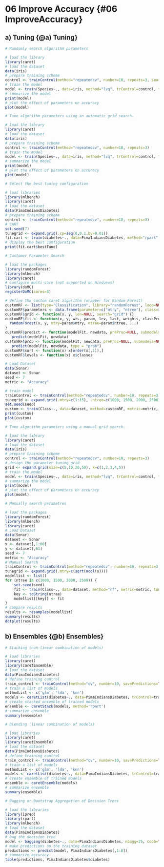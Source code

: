 #  06 Improve Accuracy {#06 ImproveAccuracy}
## a) Tuning {@a) Tuning}
```r
# Randomly search algorithm parameters

# load the library
library(caret)
# load the dataset
data(iris)
# prepare training scheme
control <- trainControl(method="repeatedcv", number=10, repeats=3, search="random")
# train the model
model <- train(Species~., data=iris, method="lvq", trControl=control, tuneLength=25)
# summarize the model
print(model)
# plot the effect of parameters on accuracy
plot(model)

# Tune algorithm parameters using an automatic grid search.

# load the library
library(caret)
# load the dataset
data(iris)
# prepare training scheme
control <- trainControl(method="repeatedcv", number=10, repeats=3)
# train the model
model <- train(Species~., data=iris, method="lvq", trControl=control, tuneLength=5)
# summarize the model
print(model)
# plot the effect of parameters on accuracy
plot(model)

# Select the best tuning configuration

# load libraries
library(mlbench)
library(caret)
# load the dataset
data(PimaIndiansDiabetes)
# prepare training scheme
control <- trainControl(method="repeatedcv", number=10, repeats=3)
# CART
set.seed(7)
tunegrid <- expand.grid(.cp=seq(0,0.1,by=0.01))
fit.cart <- train(diabetes~., data=PimaIndiansDiabetes, method="rpart", metric="Accuracy", tuneGrid=tunegrid, trControl=control)
# display the best configuration
print(fit.cart$bestTune)

# Customer Parameter Search

# load the packages
library(randomForest)
library(mlbench)
library(caret)
# configure multi-core (not supported on Windoews)
library(doMC)
registerDoMC(cores=8)

# define the custom caret algorithm (wrapper for Random Forest)
customRF <- list(type="Classification", library="randomForest", loop=NULL)
customRF$parameters <- data.frame(parameter=c("mtry", "ntree"), class=rep("numeric", 2), label=c("mtry", "ntree"))
customRF$grid <- function(x, y, len=NULL, search="grid") {}
customRF$fit <- function(x, y, wts, param, lev, last, weights, classProbs, ...) {
  randomForest(x, y, mtry=param$mtry, ntree=param$ntree, ...)
}
customRF$predict <- function(modelFit, newdata, preProc=NULL, submodels=NULL)
   predict(modelFit, newdata)
customRF$prob <- function(modelFit, newdata, preProc=NULL, submodels=NULL)
   predict(modelFit, newdata, type = "prob")
customRF$sort <- function(x) x[order(x[,1]),]
customRF$levels <- function(x) x$classes

# Load Dataset
data(Sonar)
dataset <- Sonar
seed <- 7
metric <- "Accuracy"

# train model
trainControl <- trainControl(method="repeatedcv", number=10, repeats=3)
tunegrid <- expand.grid(.mtry=c(1:15), .ntree=c(1000, 1500, 2000, 2500))
set.seed(seed)
custom <- train(Class~., data=dataset, method=customRF, metric=metric, tuneGrid=tunegrid, trControl=trainControl)
print(custom)
plot(custom)

# Tune algorithm parameters using a manual grid search.

# load the library
library(caret)
# load the dataset
data(iris)
# prepare training scheme
control <- trainControl(method="repeatedcv", number=10, repeats=3)
# design the parameter tuning grid
grid <- expand.grid(size=c(5,10,20,50), k=c(1,2,3,4,5))
# train the model
model <- train(Species~., data=iris, method="lvq", trControl=control, tuneGrid=grid)
# summarize the model
print(model)
# plot the effect of parameters on accuracy
plot(model)

# Manually search parametres

# load the packages
library(randomForest)
library(mlbench)
library(caret)
# Load Dataset
data(Sonar)
dataset <- Sonar
x <- dataset[,1:60]
y <- dataset[,61]
seed <- 7
metric <- "Accuracy"
# Manual Search
trainControl <- trainControl(method="repeatedcv", number=10, repeats=3, search="grid")
tunegrid <- expand.grid(.mtry=c(sqrt(ncol(x))))
modellist <- list()
for (ntree in c(1000, 1500, 2000, 2500)) {
	set.seed(seed)
	fit <- train(Class~., data=dataset, method="rf", metric=metric, tuneGrid=tunegrid, trControl=trainControl, ntree=ntree)
	key <- toString(ntree)
	modellist[[key]] <- fit
}
# compare results
results <- resamples(modellist)
summary(results)
dotplot(results)
```

## b) Ensembles {@b) Ensembles}
```r
# Stacking (non-linear combination of models)

# load libraries
library(caret)
library(caretEnsemble)
# load the dataset
data(PimaIndiansDiabetes)
# define training control
train_control <- trainControl(method="cv", number=10, savePredictions=TRUE, classProbs=TRUE)
# train a list of models
methodList <- c('glm', 'lda', 'knn')
models <- caretList(diabetes~., data=PimaIndiansDiabetes, trControl=train_control, methodList=methodList)
# create stacked ensemble of trained models
ensemble <- caretStack(models, method='rpart')
# summarize ensemble
summary(ensemble)

# Blending (linear combination of models)

# load libraries
library(caret)
library(caretEnsemble)
# load the dataset
data(PimaIndiansDiabetes)
# define training control
train_control <- trainControl(method="cv", number=10, savePredictions=TRUE, classProbs=TRUE)
# train a list of models
methodList <- c('glm', 'lda', 'knn')
models <- caretList(diabetes~., data=PimaIndiansDiabetes, trControl=train_control, methodList=methodList)
# create ensemble of trained models
ensemble <- caretEnsemble(models)
# summarize ensemble
summary(ensemble)

# Bagging or Bootstrap Aggregation of Decision Trees

# load the libraries
library(ipred)
library(rpart)
library(mlbench)
# load the dataset
data(PimaIndiansDiabetes)
# bag the decision tree
model <- bagging(diabetes~., data=PimaIndiansDiabetes, nbagg=25, coob=TRUE)
# make predictions on the training dataset
predictions <- predict(model, PimaIndiansDiabetes[,1:8])
# summarize accuracy
table(predictions, PimaIndiansDiabetes$diabetes)
```
